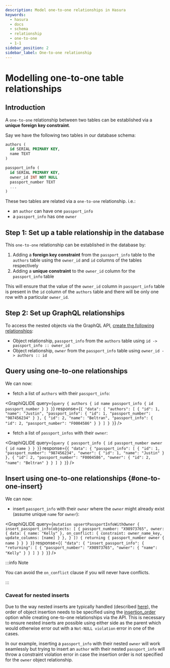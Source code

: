 ```yaml
---
description: Model one-to-one relationships in Hasura
keywords:
  - hasura
  - docs
  - schema
  - relationship
  - one-to-one
  - 1-1
sidebar_position: 2
sidebar_label: One-to-one relationship
---
```



# Modelling one-to-one table relationships

## Introduction

A `one-to-one` relationship between two tables can be established via a **unique foreign key constraint**.

Say we have the following two tables in our database schema:

```sql
authors (
  id SERIAL PRIMARY KEY,
  name TEXT
)

passport_info (
  id SERIAL PRIMARY KEY,
  owner_id INT NOT NULL
  passport_number TEXT
  ...
)
```

These two tables are related via a `one-to-one` relationship. i.e.:

- an `author` can have one `passport_info`
- a `passport_info` has one `owner`

## Step 1: Set up a table relationship in the database

This `one-to-one` relationship can be established in the database by:

1.  Adding a **foreign key constraint** from the `passport_info` table to the `authors` table using the `owner_id` and
    `id` columns of the tables respectively
2.  Adding a **unique constraint** to the `owner_id` column for the `passport_info` table

This will ensure that the value of the `owner_id` column in `passport_info` table is present in the `id` column of the
`authors` table and there will be only one row with a particular `owner_id`.

## Step 2: Set up GraphQL relationships

To access the nested objects via the GraphQL API,
[create the following relationships](/schema/postgres/table-relationships/create.mdx):

- Object relationship, `passport_info` from the `authors` table using `id -> passport_info :: owner_id`
- Object relationship, `owner` from the `passport_info` table using `owner_id -> authors :: id`

## Query using one-to-one relationships

We can now:

- fetch a list of `authors` with their `passport_info`:

<GraphiQLIDE
  query={`query {
  authors {
    id
    name
    passport_info {
      id
      passport_number
    }
  }
 }`}
  response={`{
  "data": {
    "authors": [
      {
        "id": 1,
        "name": "Justin",
        "passport_info": {
          "id": 1,
          "passport_number": "987456234"
        }
      },
      {
        "id": 2,
        "name": "Beltran",
        "passport_info": {
          "id": 2,
          "passport_number": "F0004586"
        }
      }
    ]
  }
 }`}
/>

- fetch a list of `passport_infos` with their `owner`:

<GraphiQLIDE
  query={`query {
  passport_info {
    id
    passport_number
    owner {
      id
      name
    }
  }
 }`}
  response={`{
  "data": {
    "passport_info": [
      {
        "id": 1,
        "passport_number": "987456234",
        "owner": {
          "id": 1,
          "name": "Justin"
        }
      },
      {
        "id": 2,
        "passport_number": "F0004586",
        "owner": {
          "id": 2,
          "name": "Beltran"
        }
      }
    ]
  }
 }`}
/>

## Insert using one-to-one relationships {#one-to-one-insert}

We can now:

- insert `passport_info` with their `owner` where the `owner` might already exist (assume unique `name` for `owner`):

<GraphiQLIDE
  query={`mutation upsertPassportInfoWithOwner {
  insert_passport_info(objects: [
    {
      passport_number: "X98973765",
      owner: {
        data: {
          name: "Kelly"
        },
        on_conflict: {
          constraint: owner_name_key,
          update_columns: [name]
        }
      },
    }
  ]) {
    returning {
      passport_number
      owner {
        name
      }
    }
  }
 }`}
  response={`{
  "data": {
    "insert_passport_info": {
      "returning": [
        {
          "passport_number": "X98973765",
          "owner": {
            "name": "Kelly"
          }
        }
      ]
    }
  }
 }`}
/>

:::info Note

You can avoid the `on_conflict` clause if you will never have conflicts.

:::

### Caveat for nested inserts

Due to the way nested inserts are typically handled (described
[here](/mutations/postgres/insert.mdx#pg-nested-inserts)), the order of object insertion needs to be specified using the
[insertion_order](/api-reference/syntax-defs.mdx#objrelusingmanualmapping) option while creating one-to-one
relationships via the API. This is necessary to ensure nested inserts are possible using either side as the parent which
would otherwise error out with a `Not-NULL violation` error in one of the cases.

In our example, inserting a `passport_info` with their nested `owner` will work seamlessly but trying to insert an
`author` with their nested `passport_info` will throw a constraint violation error in case the insertion order is not
specified for the `owner` object relationship.
